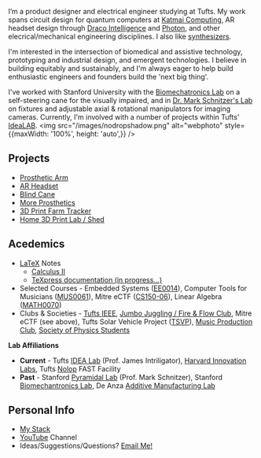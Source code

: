 

<NameTransition />

I’m a product designer and electrical engineer studying at Tufts. My work spans circuit design for quantum computers at [Katmai Computing](https://www.katmaicomputing.com/), AR headset design through [Draco Intelligence](https://www.dracointelligence.com/) and [Photon](/n/photon), and other elecrical/mechanical engineering disciplines. I also like [synthesizers](https://instagram.com/scenicsynths).

I'm interested in the intersection of biomedical and assistive technology, prototyping and industrial design, and emergent technologies. I believe in building equitably and sustainably, and I'm always eager to help build enthusiastic engineers and founders build the 'next big thing'.

I've worked with Stanford University with the [Biomechatronics Lab](https://biomechatronics.stanford.edu/) on a self-steering cane for the visually impaired, and in [Dr. Mark Schnitzer's Lab](https://pyramidal.stanford.edu/) on fixtures and adjustable axial & rotational manipulators for imaging cameras. Currently, I'm involved with a number of projects within Tufts' [IdeaLAB](https://sites.tufts.edu/idea/).
<img 
    src="/images/nodropshadow.png" 
    alt="webphoto" 
    style={{maxWidth: '100%', height: 'auto',}}
      />

## Projects

- [Prosthetic Arm](/n/octograsp)
- [AR Headset](/n/photon)
- [Blind Cane](/n/surround)
- [More Prosthetics](/n/prosthetics)
- [3D Print Farm Tracker](/n/3dprint)
- [Home 3D Print Lab / Shed](/n/homeprintfarm)

## Acedemics
- [LaTeX](https://www.latex-project.org/about/) Notes
    - [Calculus II](/n/calc2latex)
    - [TeXpress documentation (in progress...)](/n/texpress)
- Selected Courses - Embedded Systems ([EE0014](https://www.ece.tufts.edu/ee/14/)), Computer Tools for Musicians ([MUS0061](https://mma.pages.tufts.edu/ctfm/)), Mitre eCTF ([CS150-06](https://www.cs.tufts.edu/t/courses/description/spring2025/CS/150-06)), Linear Algebra ([MATH0070](https://universitycollege.tufts.edu/courses/browse/linear-algebra))
- Clubs & Societies - [Tufts IEEE](https://tufts.presence.io/organization/institute-of-electrical-and-electronics-engineers-ieee), [Jumbo Juggling / Fire & Flow Club](https://tufts.presence.io/organization/jumbo-fire-flow), Mitre eCTF (see above), Tufts Solar Vehicle Project ([TSVP](https://sites.tufts.edu/solarvp/)), [Music Production Club](https://www.instagram.com/musicprodclub/), [Society of Physics Students](https://as.tufts.edu/physics/resources/society-physics-students)

**Lab Affiliations**
- **Current** - Tufts [IDEA Lab](https://sites.tufts.edu/idea/) (Prof. James Intriligator), [Harvard Innovation Labs](https://innovationlabs.harvard.edu/), Tufts [Nolop](https://nolop.org/) FAST Facility
- **Past** - Stanford [Pyramidal Lab](https://pyramidal.stanford.edu/) (Prof. Mark Schnitzer), Stanford [Biomechantronics Lab](https://biomechatronics.stanford.edu/), De Anza [Additive Manufacturing Lab](https://www.deanza.edu/dmt/)

## Personal Info
- [My Stack](/n/mystack)
- [YouTube](https://www.youtube.com/@DanielESiegel) Channel
- Ideas/Suggestions/Questions? [Email Me!](mailto:daniel.siegel@tufts.edu)